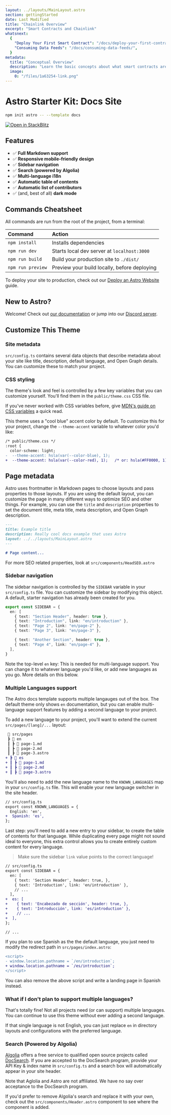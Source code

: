 ```yaml
---
layout: ../layouts/MainLayout.astro
section: gettingStarted
date: Last Modified
title: "Chainlink Overview"
excerpt: "Smart Contracts and Chainlink"
whatsnext:
  {
    "Deploy Your First Smart Contract": "/docs/deploy-your-first-contract/",
    "Consuming Data Feeds": "/docs/consuming-data-feeds/",
  }
metadata:
  title: "Conceptual Overview"
  description: "Learn the basic concepts about what smart contracts are and, how to write them, and how Chainlink oracles work with smart contracts."
  image:
    0: "/files/1a63254-link.png"
---
```


# Astro Starter Kit: Docs Site

```bash
npm init astro -- --template docs
```

[![Open in StackBlitz](https://developer.stackblitz.com/img/open_in_stackblitz.svg)](https://stackblitz.com/github/withastro/astro/tree/latest/examples/docs)

## Features

- ✅ **Full Markdown support**
- ✅ **Responsive mobile-friendly design**
- ✅ **Sidebar navigation**
- ✅ **Search (powered by Algolia)**
- ✅ **Multi-language i18n**
- ✅ **Automatic table of contents**
- ✅ **Automatic list of contributors**
- ✅ (and, best of all) **dark mode**

## Commands Cheatsheet

All commands are run from the root of the project, from a terminal:

| Command           | Action                                       |
| :---------------- | :------------------------------------------- |
| `npm install`     | Installs dependencies                        |
| `npm run dev`     | Starts local dev server at `localhost:3000`  |
| `npm run build`   | Build your production site to `./dist/`      |
| `npm run preview` | Preview your build locally, before deploying |

To deploy your site to production, check out our [Deploy an Astro Website](https://docs.astro.build/guides/deploy) guide.

## New to Astro?

Welcome! Check out [our documentation](https://docs.astro.build) or jump into our [Discord server](https://astro.build/chat).

## Customize This Theme

### Site metadata

`src/config.ts` contains several data objects that describe metadata about your site like title, description, default language, and Open Graph details. You can customize these to match your project.

### CSS styling

The theme's look and feel is controlled by a few key variables that you can customize yourself. You'll find them in the `public/theme.css` CSS file.

If you've never worked with CSS variables before, give [MDN's guide on CSS variables](https://developer.mozilla.org/en-US/docs/Web/CSS/Using_CSS_custom_properties) a quick read.

This theme uses a "cool blue" accent color by default. To customize this for your project, change the `--theme-accent` variable to whatever color you'd like:

```diff
/* public/theme.css */
:root {
  color-scheme: light;
-  --theme-accent: hsla(var(--color-blue), 1);
+  --theme-accent: hsla(var(--color-red), 1);   /* or: hsla(#FF0000, 1); */
```

## Page metadata

Astro uses frontmatter in Markdown pages to choose layouts and pass properties to those layouts. If you are using the default layout, you can customize the page in many different ways to optimize SEO and other things. For example, you can use the `title` and `description` properties to set the document title, meta title, meta description, and Open Graph description.

```markdown
---
title: Example title
description: Really cool docs example that uses Astro
layout: ../../layouts/MainLayout.astro
---

# Page content...
```

For more SEO related properties, look at `src/components/HeadSEO.astro`

### Sidebar navigation

The sidebar navigation is controlled by the `SIDEBAR` variable in your `src/config.ts` file. You can customize the sidebar by modifying this object. A default, starter navigation has already been created for you.

```ts
export const SIDEBAR = {
  en: [
    { text: "Section Header", header: true },
    { text: "Introduction", link: "en/introduction" },
    { text: "Page 2", link: "en/page-2" },
    { text: "Page 3", link: "en/page-3" },

    { text: "Another Section", header: true },
    { text: "Page 4", link: "en/page-4" },
  ],
}
```

Note the top-level `en` key: This is needed for multi-language support. You can change it to whatever language you'd like, or add new languages as you go. More details on this below.

### Multiple Languages support

The Astro docs template supports multiple langauges out of the box. The default theme only shows `en` documentation, but you can enable multi-language support features by adding a second language to your project.

To add a new language to your project, you'll want to extend the current `src/pages/[lang]/...` layout:

```diff
 📂 src/pages
 ┣ 📂 en
 ┃ ┣ 📜 page-1.md
 ┃ ┣ 📜 page-2.md
 ┃ ┣ 📜 page-3.astro
+ ┣ 📂 es
+ ┃ ┣ 📜 page-1.md
+ ┃ ┣ 📜 page-2.md
+ ┃ ┣ 📜 page-3.astro
```

You'll also need to add the new language name to the `KNOWN_LANGUAGES` map in your `src/config.ts` file. This will enable your new language switcher in the site header.

```diff
// src/config.ts
export const KNOWN_LANGUAGES = {
  English: 'en',
+  Spanish: 'es',
};
```

Last step: you'll need to add a new entry to your sidebar, to create the table of contents for that language. While duplicating every page might not sound ideal to everyone, this extra control allows you to create entirely custom content for every language.

> Make sure the sidebar `link` value points to the correct language!

```diff
// src/config.ts
export const SIDEBAR = {
  en: [
    { text: 'Section Header', header: true, },
    { text: 'Introduction', link: 'en/introduction' },
    // ...
  ],
+  es: [
+    { text: 'Encabezado de sección', header: true, },
+    { text: 'Introducción', link: 'es/introduction' },
+    // ...
+  ],
};

// ...
```

If you plan to use Spanish as the the default language, you just need to modify the redirect path in `src/pages/index.astro`:

```diff
<script>
- window.location.pathname = `/en/introduction`;
+ window.location.pathname = `/es/introduction`;
</script>
```

You can also remove the above script and write a landing page in Spanish instead.

### What if I don't plan to support multiple languages?

That's totally fine! Not all projects need (or can support) multiple languages. You can continue to use this theme without ever adding a second language.

If that single language is not English, you can just replace `en` in directory layouts and configurations with the preferred language.

### Search (Powered by Algolia)

[Algolia](https://www.algolia.com/) offers a free service to qualified open source projects called [DocSearch](https://docsearch.algolia.com/). If you are accepted to the DocSearch program, provide your API Key & index name in `src/config.ts` and a search box will automatically appear in your site header.

Note that Aglolia and Astro are not affiliated. We have no say over acceptance to the DocSearch program.

If you'd prefer to remove Algolia's search and replace it with your own, check out the `src/components/Header.astro` component to see where the component is added.
